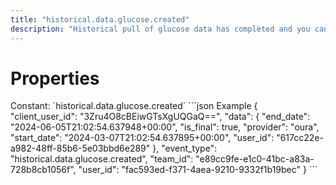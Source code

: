 ```yaml
---
title: "historical.data.glucose.created"
description: "Historical pull of glucose data has completed and you can now pull data for this resource."
---
```

# Properties
<ResponseField name="event_type" type="const string" required="true">
Constant: `historical.data.glucose.created`
</ResponseField>
<ResponseField name="team_id" type="string" required="true">
</ResponseField>
<ResponseField name="user_id" type="string" required="true">
</ResponseField>
<ResponseField name="client_user_id" type="string" required="true">
</ResponseField>
<ResponseField name="data" type="HistoricalDataCreated" required="true">
<Expandable title="HistoricalDataCreated" defaultOpen="true">
<ResponseField name="user_id" type="string" required="true">
</ResponseField>
<ResponseField name="start_date" type="string" required="true">
</ResponseField>
<ResponseField name="end_date" type="string" required="true">
</ResponseField>
<ResponseField name="is_final" type="boolean" required="true">
</ResponseField>
<ResponseField name="provider" type="string" required="true">
</ResponseField>
</Expandable>
</ResponseField>
<ResponseExample>
```json Example
{
  "client_user_id": "3Zru4O8cBEiwGTsXgUQGaQ==",
  "data": {
    "end_date": "2024-06-05T21:02:54.637948+00:00",
    "is_final": true,
    "provider": "oura",
    "start_date": "2024-03-07T21:02:54.637895+00:00",
    "user_id": "617cc22e-a982-48ff-85b6-5e03bbd6e289"
  },
  "event_type": "historical.data.glucose.created",
  "team_id": "e89cc9fe-e1c0-41bc-a83a-728b8cb1056f",
  "user_id": "fac593ed-f371-4aea-9210-9332f1b19bec"
}
```
</ResponseExample>
